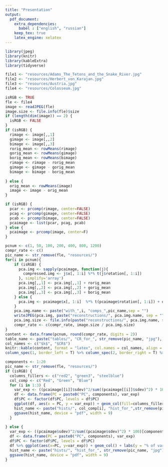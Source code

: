 ```yaml
---
title: "Presentation"
output:
  pdf_document:
    extra_dependencies:
      babel : ["english", "russian"]
    keep_tex: true
    latex_engine: xelatex
---
```


```r
library(jpeg)
library(knitr)
library(kableExtra)
library(tidyverse)
```

```r
file1 <- "resources/Adams_The_Tetons_and_the_Snake_River.jpg"
file2 <- "resources/Herbert_von_Karajan.jpg"
file3 <- "resources/Austria.jpg"
file4 <- "resources/Colosseum.jpg"
```

```r
isRGB <- TRUE
fle <- file4
image <- readJPEG(fle)
image.size <- file.info(fle)$size
if (length(dim(image)) == 2) {
  isRGB <- FALSE
}
if (isRGB) {
  rimage <- image[,,1]
  gimage <- image[,,2]
  bimage <- image[,,3]
  rorig_mean <- rowMeans(rimage)
  gorig_mean <- rowMeans(gimage)
  borig_mean <- rowMeans(bimage)
  rimage <- rimage - rorig_mean
  gimage <- gimage - gorig_mean
  bimage <- bimage - borig_mean
  
} else {
  orig_mean <- rowMeans(image)
  image <- image - orig_mean
}
```

```r
if (isRGB) {
  pcar <- prcomp(rimage, center=FALSE)
  pcag <- prcomp(gimage, center=FALSE)
  pcab <- prcomp(bimage, center=FALSE)
  pcaimage <- list(pcar, pcag, pcab)
} else {
  pcaimage <- prcomp(image, center=F)
}
```

```r
pcnum <- c(1, 50, 100, 200, 400, 800, 1200)
compr_rate <- c()
pic_name <- str_remove(fle, "resources/")
for(i in pcnum){
    if (isRGB) {
      pca.img <- sapply(pcaimage, function(j){
        compressed.img <- j$x[, 1:i] %*% t(j$rotation[, 1:i])
      }, simplify='array')
      pca.img[,,1] <- pca.img[,,1] + rorig_mean
      pca.img[,,2] <- pca.img[,,2] + gorig_mean
      pca.img[,,3] <- pca.img[,,3] + borig_mean
    } else {
      pca.img <- pcaimage$x[, 1:i]  %*% t(pcaimage$rotation[, 1:i]) + orig_mean
    }
    pca.img.name <- paste("with_",i, "comps_",pic_name,sep = "")
    writeJPEG(pca.img, paste("reconstructions/", pca.img.name, sep = ""))
    pca.img.size <- file.info(paste("reconstructions/", pca.img.name, sep = ""))$size
    compr_rate <- c(compr_rate, image.size / pca.img.size)
}
content <- data.frame(pcnum, round(compr_rate, digits = 2))
table_name <- paste("tables/", "CR_for_", str_remove(pic_name, "jpg"), "pdf", sep = "")
col_names <- c("$k$", "$CR$")
knitr::kable(content, format = "latex", col.names = col_names, align = c("c","c"), escape = F) %>%
column_spec(1, border_left = T) %>% column_spec(2, border_right = T) %>%   save_kable(table_name)
```
```r
components <- 1:20
pic_name <- str_remove(fle, "resources/")
if (isRGB) {
  columns_fillers <- c("red2", "green3", "steelblue")
  col_comp <- c("Red", "Green", "Blue")
  for (i in 1:3) {
    var_exp <- ((pcaimage[[i]]$sdev)^2/sum((pcaimage[[i]]$sdev)^2) * 100)[components]
    df <- data.frame(PC = paste0("PC", components), var_exp)
    df$PC <- factor(df$PC, levels = df$PC)
    ggplot(df, aes(x = PC, y = var_exp)) + geom_col(fill=columns_fillers[i]) + labs(y = "% of variance explained", x = "")
    hist_name <- paste("hists/", col_comp[i], "hist_for_",str_remove(pic_name, "jpg"), "pdf", sep = "")
    ggsave(hist_name, device = "pdf", width = 9)
  }
  
} else {
  var_exp <- ((pcaimage$sdev)^2/sum((pcaimage$sdev)^2) * 100)[components]
  df <- data.frame(PC = paste0("PC", components), var_exp)
  df$PC <- factor(df$PC, levels = df$PC)
  df %>% ggplot(aes(x=PC, y=var_exp)) + geom_col() + labs(y = "% of variance explained", x = "")
  hist_name <- paste("hists/", "hist_for_", str_remove(pic_name, "jpg"), "pdf", sep = "")
  ggsave(hist_name, device = "pdf", width = 9)
}
```


